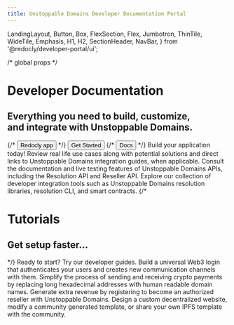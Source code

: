 ```yaml
---
title: Unstoppable Domains Developer Documentation Portal
---
```


  LandingLayout,
  Button,
  Box,
  FlexSection,
  Flex,
  Jumbotron,
  ThinTile,
  WideTile,
  Emphasis,
  H1,
  H2,
  SectionHeader,
  NavBar,
} from '@redocly/developer-portal/ui';


/* global props */

<NavBar location={props.location} standalone={false} />

<Jumbotron>
  <H1>Developer Documentation</H1>
  <H2>
    Everything you need to build, customize, <br />
    and integrate with Unstoppable Domains.
  </H2>
  <Flex p={20} justifyContent="center">
    {/* <Button size="xlarge" to="https://app.redoc.ly">
      Redocly app
    </Button> */}
    <Button
      variant="contained"
      size="xlarge"
      color="primary"
      to="getting-started/index.md"
    >
      Get Started
    </Button>
    {/* <Button variant="outlined" size="xlarge" to="https://redoc.ly/docs">
      Docs
    </Button> */}
  </Flex>
</Jumbotron>
<Box my={25}>
  <SectionHeader>
    Build your <Emphasis> application </Emphasis> today!
  </SectionHeader>
  <FlexSection justifyContent="space-around" flexWrap="wrap">
    <ThinTile to="use-cases/index.mdx" icon={usecase} header="Use Cases">
      Review real life use cases along with potential solutions and direct links
      to Unstoppable Domains integration guides, when applicable.
    </ThinTile>
    <ThinTile
      to="openapi/reference.page.yaml"
      icon={apiref}
      header="API Reference"
    >
      Consult the documentation and live testing features of Unstoppable Domains
      APIs, including the Resolution API and Reseller API.
    </ThinTile>
    <ThinTile
      to="developer-toolkit/index.md"
      icon={toolkit}
      header="Developer Toolkit"
    >
      Explore our collection of developer integration tools such as Unstoppable
      Domains resolution libraries, resolution CLI, and smart contracts.
    </ThinTile>
  </FlexSection>
  {/* <Jumbotron parallaxEffect bgImage={icon1}>
    <H1>Tutorials</H1>
    <H2>Get setup faster...</H2>
  </Jumbotron> */}
  <SectionHeader>
    <Emphasis>Ready to start? </Emphasis>
    Try our developer guides.
  </SectionHeader>
  <FlexSection justifyContent="space-around" flexWrap="wrap">
    <WideTile
      to="login-with-unstoppable/index.md"
      header="Login with Unstoppable"
    >
      Build a universal Web3 login that authenticates your users and creates new
      communication channels with them.
    </WideTile>
    <WideTile to="crypto-payments/index.md" header="Crypto Payments">
      Simplify the process of sending and receiving crypto payments by replacing
      long hexadecimal addresses with human readable domain names.
    </WideTile>
    <WideTile to="reseller/index.md" header="Become a Reseller">
      Generate extra revenue by registering to become an authorized reseller
      with Unstoppable Domains.
    </WideTile>
    <WideTile to="d-websites/index.md" header="IPFS Websites">
      Design a custom decentralized website, modify a community generated
      template, or share your own IPFS template with the community.
    </WideTile>
  </FlexSection>
</Box>
